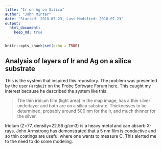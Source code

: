 ```yaml
---
title: "Ir on Ag on Silica"
author: "John Minter"
date: "Started: 2018-07-23, Last Modified: 2018-07-23"
output:
  html_document:
    keep_md: true
---
```


```r
knitr::opts_chunk$set(echo = TRUE)
```

## Analysis of layers of Ir and Ag on a silica substrate

This is the system that inspired this repository. The problem was presented by
the user `Farqhuit` on the Probe Software Forum
[here](http://probesoftware.com/smf/index.php?topic=1104.0). This caught my
interest because he described the system like this:

> The thin iridium film (light area) in the map image, has a thin silver
> underlayer and both are on a silica substrate. Thicknesses to be
> determined, probably around 500 nm for the Ir, and much thinner for the
> silver.

Iridium (Z=77, density=22.56 g/cm3) is a heavy metal and can absorb X-rays.
John Armstrong has demonstrated that a 5 nm film is conductive and so thin
coatings are useful where one wants to measure C. This alerted me to the need
to do some modeling.

